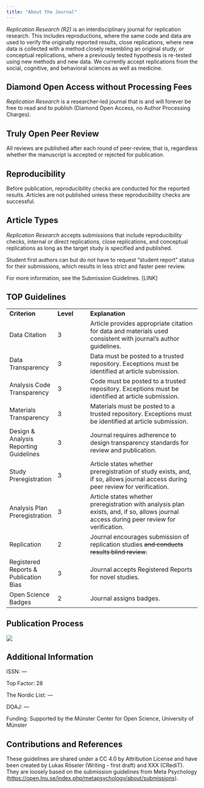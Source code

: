```yaml
---
title: "About the Journal"
---
```


*Replication Research (R2)* is an interdisciplinary journal for replication research. This includes reproductions, where the same code and data are used to verify the originally reported results, close replications, where new data is collected with a method closely resembling an original study, or conceptual replications, where a previously tested hypothesis is re-tested using new methods and new data. We currently accept replications from the social, cognitive, and behavioral sciences as well as medicine.

## Diamond Open Access without Processing Fees

*Replication Research* is a researcher-led journal that is and will forever be free to read and to publish (Diamond Open Access, no Author Processing Charges).

## Truly Open Peer Review

All reviews are published after each round of peer-review, that is, regardless whether the manuscript is accepted or rejected for publication.

## Reproducibility

Before publication, reproducibility checks are conducted for the reported results. Articles are not published unless these reproducibility checks are successful.

## Article Types

*Replication Research* accepts submissions that include reproducibility checks, internal or direct replications, close replications, and conceptual replications as long as the target study is specified and published.

Student first authors can but do not have to request "student report" status for their submissions, which results in less strict and faster peer review.

For more information, see the Submission Guidelines. \[LINK\]

## TOP Guidelines

|                                        |           |                                                                                                                                          |
|-------------|-------------|----------------------------------------------|
| **Criterion**                          | **Level** | **Explanation**                                                                                                                          |
| Data Citation                          | 3         | Article provides appropriate citation for data and materials used consistent with journal's author guidelines.                           |
| Data Transparency                      | 3         | Data must be posted to a trusted repository. Exceptions must be identified at article submission.                                        |
| Analysis Code Transparency             | 3         | Code must be posted to a trusted repository. Exceptions must be identified at article submission.                                        |
| Materials Transparency                 | 3         | Materials must be posted to a trusted repository. Exceptions must be identified at article submission.                                   |
| Design & Analysis Reporting Guidelines | 3         | Journal requires adherence to design transparency standards for review and publication.                                                  |
| Study Preregistration                  | 3         | Article states whether preregistration of study exists, and, if so, allows journal access during peer review for verification.           |
| Analysis Plan Preregistration          | 3         | Article states whether preregistration with analysis plan exists, and, if so, allows journal access during peer review for verification. |
| Replication                            | 2         | Journal encourages submission of replication studies ~~and conducts results blind review.~~                                              |
| Registered Reports & Publication Bias  | 3         | Journal accepts Registered Reports for novel studies.                                                                                    |
| Open Science Badges                    | 2         | Journal assigns badges.                                                                                                                  |

## Publication Process

![](img/publicationprocess.jpg)

## Additional Information

ISSN: ---

Top Factor: 28

The Nordic List: --- 

DOAJ: ---

Funding: Supported by the Münster Center for Open Science, University of Münster

## Contributions and References

These guidelines are shared under a CC 4.0 by Attribution License and have been created by Lukas Röseler (Writing - first draft) and XXX (CRediT). They are loosely based on the submission guidelines from Meta Psychology (<https://open.lnu.se/index.php/metapsychology/about/submissions>). 
